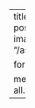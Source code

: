 ---
title: All Posts
description: All posts hosted on this site.
image: "/assets/images/asterisk.png"

format:
  html: default

metadata-files:
  - _listing-all.yml
---